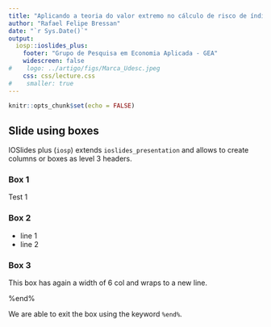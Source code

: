 ```yaml
---
title: "Aplicando a teoria do valor extremo no cálculo de risco de índices setoriais da Bovespa"
author: "Rafael Felipe Bressan"
date: "`r Sys.Date()`"
output:
  iosp::ioslides_plus:
    footer: "Grupo de Pesquisa em Economia Aplicada - GEA"
    widescreen: false
#    logo: ../artigo/figs/Marca_Udesc.jpeg
    css: css/lecture.css
#    smaller: true
---
```


```r
knitr::opts_chunk$set(echo = FALSE)
```

## Slide using boxes

IOSlides plus (`iosp`) extends `ioslides_presentation` and allows to create columns or boxes as level 3 headers.

### Box 1{.box-4 .bg-red}

Test 1

### Box 2{.box-6 .bg-green}

- line 1
- line 2

### Box 3{.box-6 .bg-blue}

This box has again a width of 6 col and wraps to a new line.

%end%

We are able to exit the box using the keyword `%end%`.


